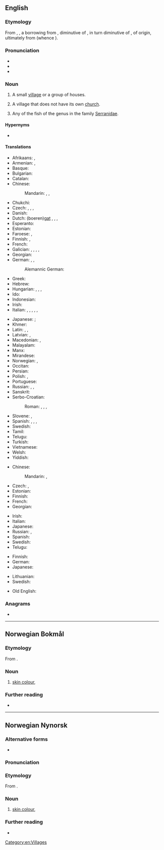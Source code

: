 {{also|Hamlet|HAMLET}}
==English==
{{wikipedia|Hamlet (place)}}

===Etymology===
From {{inh|en|enm|hamlet}}, {{m|enm|hamelet}}, a borrowing from {{der|en|fro|hamelet}}, diminutive of {{der|en|fro|hamel}}, in turn diminutive of {{der|en|fro|ham}}, of {{der|en|gem}} origin, ultimately from {{der|en|gem-pro|*haimaz}} (whence {{m+|en|home}}).

===Pronunciation===
* {{IPA|en|/ˈhæm.lət/}}
* {{audio|en|LL-Q1860 (eng)-Vealhurl-hamlet.wav ‎|Audio (UK)}}
* {{homophones|en|Hamlet}}

===Noun===
{{en-noun}}

# A small [[village]] or a group of houses.
#: {{syn|en|thorp}}
# {{lb|en|British}} A village that does not have its own [[church]].
# Any of the fish of the genus {{taxlink|Hypoplectrus|genus}} in the family [[Serranidae]].

====Hypernyms====
* {{sense|small village}} {{l|en|settlement}}

====Translations====
{{trans-top|small village}}
* Afrikaans: {{t+|af|gehug|s}}, {{t|af|gehugte|p}}
* Armenian: {{t+|hy|շեն}}, {{t+|hy|գյուղակ}}
* Basque: {{t|eu|herrixka}}
* Bulgarian: {{t|bg|селце|n}}
* Catalan: {{t|ca|poblet|m}}
* Chinese:
*: Mandarin: {{t+|cmn|村莊}}, {{t+|cmn|村庄|tr=cūnzhuāng}}, {{t|cmn|小村|tr=xiǎocūn}}
* Chukchi: {{t|ckt|нымным|tr=nymnym}}
* Czech: {{t+|cs|osada|f}}, {{t+|cs|víska|f}}, {{t|cs|dědinka|f}}, {{t+|cs|kolonie|f}}
* Danish: {{t+|da|landsby}}
* Dutch: (boeren)[[gat]] {{g|n}}, {{t+|nl|gehucht|n}}, {{t+|nl|negorij}}, {{t+|nl|uithoek}}
* Esperanto: {{t|eo|vilaĝeto}}
* Estonian: {{t+|et|küla}}
* Faroese: {{t|fo|bygd|f}}, {{t|fo|smábygd|f}}
* Finnish: {{t+|fi|pikkukylä}}, {{t+|fi|kyläpahanen}}
* French: {{t+|fr|hameau|m}}
* Galician: {{t+|gl|aldea|f}}, {{t+|gl|lugar|m}}, {{t|gl|vilar|m}}, {{t|gl|casal|m}}, {{t|gl|poubea|f}}
* Georgian: {{t|ka|სოფელი}}
* German: {{t+|de|Weiler|m}}, {{t+|de|Dorf|n}}, {{qualifier|pejorative}} {{t+|de|Kaff|n}}
*: Alemannic German: {{t|gsw|Wihr}}
* Greek: {{t+|el|χωριουδάκι|n}}
* Hebrew: {{t|he|כפרון|m|tr=kfarón}}
* Hungarian: {{q|administrative terms}} {{t|hu|törpefalu}}, {{t|hu|aprófalu}}, {{q|informal}} {{t+|hu|falucska}}, {{q|esp. farmstead}} {{t+|hu|tanya}}
* Ido: {{t+|io|vilajeto}}
* Indonesian: {{t+|id|kampung}}
* Irish: {{t|ga|gráig|f}}
* Italian: {{t+|it|casale|m}}, {{t+|it|località|f}}, {{t+|it|villaggio|m}}, {{t+|it|frazione|f}}, {{t+|it|borgata|f}}, {{t+|it|borgo|m}}
{{trans-mid}}
* Japanese: {{qualifier|a small village}} {{t|ja|村落|tr=sonraku}}; {{qualifier|a group of houses}} {{t+|ja|集落|tr=shūraku}}
* Khmer: {{t|km|កូនភូមិ|tr=koon pʰuumi’}}
* Latin: {{t+|la|vīcus|m}}, {{t|la|vīculus|m}},
* Latvian: {{t+|lv|sādža|f}}, {{t|lv|ciems|m}}
* Macedonian: {{t|mk|заселок|m}}, {{t|mk|селце|n}}
* Malayalam: {{t-needed|ml}}
* Manx: {{t|gv|balley beg|m}}
* Mirandese: {{t|mwl|aldé|f}}
* Norwegian: {{t+|no|landsby}}, {{t+|no|grend}}
* Occitan: {{t+|oc|masatge}}
* Persian: {{t+|fa|دهکده|tr=dehkade}}
* Polish: {{t+|pl|przysiółek|m}}, {{t+|pl|sioło|n}}
* Portuguese: {{t+|pt|aldeia|f}}
* Russian: {{t+|ru|дереву́шка|f}}, {{t+|ru|ху́тор|m}}, {{t+|ru|сельцо́|n}}
* Sanskrit: {{t+|sa|ग्राम|m}}
* Serbo-Croatian:
*: Roman: {{t|sh|zaseok|m}}, {{t+|sh|naselje|n}}, {{t+|sh|seoce|n}}, {{t+|sh|zaselak|m}}
* Slovene: {{t|sl|vasica|f}}, {{t|sl|zaselek|m}}
* Spanish: {{t|es|aldehuela|f}}, {{t+|es|caserío|m}}, {{t+|es|aldea|f}}, {{t|es|villar|m}}
* Swedish: {{t+|sv|by|c}}
* Tamil: {{t-needed|ta}}
* Telugu: {{t+|te|పల్లెటూరు}}
* Turkish: {{t+|tr|mezra}}
* Vietnamese: {{t+|vi|xóm}}
* Welsh: {{t|cy|[[pentref]] [[bach]]|m}}
* Yiddish: {{t|yi|דערפֿל|n}}
{{trans-bottom}}

{{trans-top|village without its own church}}
* Chinese:
*: Mandarin: {{t|cmn|部落無教會的小村莊}}, {{t|cmn|部落无教会的小村庄|tr=bùluò wú jiāohuì de xiǎo cūnzhuāng}}
* Czech: {{t+|cs|vesnička|f}}, {{t+|cs|dědina|f}}
* Estonian: {{t+|et|küla}}
* Finnish: {{t+|fi|kylä}} {{q|as opposed to kirkonkylä}}
* French: {{t+|fr|hameau|m}}
* Georgian: {{t|ka|სოფელი}}
{{trans-mid}}
* Irish: {{t|ga|gráig|f}}
* Italian: {{t+|it|casale|m}}
* Japanese: {{qualifier|used to describe such European villages}} {{t|ja|小村|tr=こむら, komura}}
* Russian: {{t+|ru|дере́вня|f}}, {{t+|ru|ху́тор|m}}
* Spanish: {{t+|es|aldea|f}}
* Swedish: {{t+|sv|by|c}}
* Telugu: {{t+|te|పల్లె}}
{{trans-bottom}}

{{trans-top|fish}}
* Finnish: {{t|fi|Hypoplectrus|alt=''Hypoplectrus''}}
* German: {{t|de|Hamletbarsche}}
* Japanese: {{t|ja|ハムレット|tr=hamuretto}}
{{trans-mid}}
* Lithuanian: {{t|lt|vakos}}
* Swedish: {{t|sv|hypoplectrus}}
{{trans-bottom}}

{{checktrans-top}}
* Old English: {{t-needed|ang}}
{{trans-mid}}
{{trans-bottom}}

===Anagrams===
* {{anagrams|en|a=aehlmt|Eltham|Lathem|Thelma|methal}}

[[Category:en:Villages]]

----

==Norwegian Bokmål==

===Etymology===
From {{af|nb|ham|t1=skin|let|t2=colour}}.

===Noun===
{{nb-noun-m1}}

# [[skin colour]], {{l|en|complexion}}
#: {{syn|nb|hudfarge}}
#: {{ux|nb|Han var mørk i '''hamleten'''.|inline=1|His '''skin colour''' was dark.}}

===Further reading===
* {{R:Dokpro|lang=nb}}

----

==Norwegian Nynorsk==

===Alternative forms===
* {{alter|nn|hamlett}}

===Pronunciation===
{{rfp|nn}}

===Etymology===
From {{af|nn|ham|t1=skin|let|t2=colour}}.

===Noun===
{{nn-noun-m2}}

# [[skin colour]], {{l|en|complexion}}

===Further reading===
* {{R:Dokpro|lang=nn}}